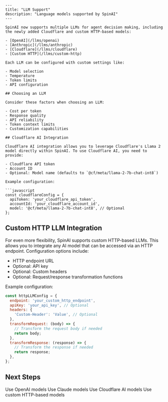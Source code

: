 ```mdx
---
title: "LLM Support"
description: "Language models supported by SpinAI"
---

SpinAI now supports multiple LLMs for agent decision making, including the newly added Cloudflare and custom HTTP-based models:

- [OpenAI](/llms/openai)
- [Anthropic](/llms/anthropic)
- [Cloudflare](/llms/cloudflare)
- [Custom HTTP](/llms/custom-http)

Each LLM can be configured with custom settings like:

- Model selection
- Temperature
- Token limits
- API configuration

## Choosing an LLM

Consider these factors when choosing an LLM:

- Cost per token
- Response quality
- API reliability
- Token context limits
- Customization capabilities

## Cloudflare AI Integration

Cloudflare AI integration allows you to leverage Cloudflare's Llama 2 model directly within SpinAI. To use Cloudflare AI, you need to provide:

- Cloudflare API token
- Account ID
- Optional: Model name (defaults to `@cf/meta/llama-2-7b-chat-int8`)

Example configuration:

```javascript
const cloudflareConfig = {
  apiToken: 'your_cloudflare_api_token',
  accountId: 'your_cloudflare_account_id',
  model: '@cf/meta/llama-2-7b-chat-int8', // Optional
};
```

## Custom HTTP LLM Integration

For even more flexibility, SpinAI supports custom HTTP-based LLMs. This allows you to integrate any AI model that can be accessed via an HTTP endpoint. Configuration options include:

- HTTP endpoint URL
- Optional: API key
- Optional: Custom headers
- Optional: Request/response transformation functions

Example configuration:

```javascript
const httpLLMConfig = {
  endpoint: 'your_custom_http_endpoint',
  apiKey: 'your_api_key', // Optional
  headers: {
    'Custom-Header': 'Value', // Optional
  },
  transformRequest: (body) => {
    // Transform the request body if needed
    return body;
  },
  transformResponse: (response) => {
    // Transform the response if needed
    return response;
  },
};
```

## Next Steps

<CardGroup>
  <Card title="OpenAI Setup" icon="openai" href="/llms/openai">
    Use OpenAI models
  </Card>
  <Card title="Anthropic Setup" icon="brain" href="/llms/anthropic">
    Use Claude models
  </Card>
  <Card title="Cloudflare Setup" icon="cloud" href="/llms/cloudflare">
    Use Cloudflare AI models
  </Card>
  <Card title="Custom HTTP Setup" icon="code" href="/llms/custom-http">
    Use custom HTTP-based models
  </Card>
</CardGroup>

```